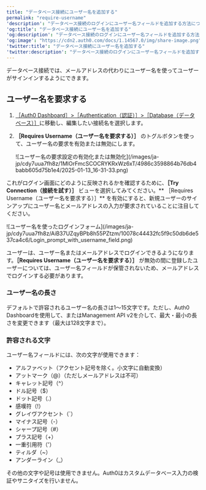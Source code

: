 ```yaml
---
title: "データベース接続にユーザー名を追加する"
permalink: "require-username"
'description': "データベース接続のログインにユーザー名フィールドを追加する方法について説明します。"
'og:title': "データベース接続にユーザー名を追加する"
'og:description': "データベース接続のログインにユーザー名フィールドを追加する方法について説明します。"
'og:image': "https://cdn2.auth0.com/docs/1.14567.0/img/share-image.png"
'twitter:title': "データベース接続にユーザー名を追加する"
'twitter:description': "データベース接続のログインにユーザー名フィールドを追加する方法について説明します。"
---
```


データベース接続では、メールアドレスの代わりにユーザー名を使ってユーザーがサインインするようにできます。

## ユーザー名を要求する

1. [［Auth0 Dashboard］>［Authentication（認証）］>［Database（データベース）］](https://manage.auth0.com/#/connections/database)に移動し、編集したい接続名を選択します。
2. **［Requires Username（ユーザー名を要求する）］** のトグルボタンを使って、ユーザー名の要求を有効または無効にします。

   <Frame>![ユーザー名の要求設定の有効化または無効化](/images/ja-jp/cdy7uua7fh8z/1MlOrFmcSCOCRYKRxWz6xT/4986c3598864b76db4babb605d75b1e4/2025-01-13_16-31-33.png)</Frame>

これがログイン画面にどのように反映されるかを確認するために、**［Try Connection（接続を試す）］** ビューを選択してみてください。** ［Requires Username（ユーザー名を要求する）］** を有効にすると、新規ユーザーのサインアップにユーザー名とメールアドレスの入力が要求されていることに注目してください。

<Frame>![ユーザー名を使ったログインフォーム](/images/ja-jp/cdy7uua7fh8z/AiB37UZqyBPb8h55PZtzm/10078c44432fc5f9c50db6de537ca4c6/Login_prompt_with_username_field.png)</Frame>

ユーザーは、ユーザー名またはメールアドレスでログインできるようになります。**［Requires Username（ユーザー名を要求する）］** が無効の間に登録したユーザーについては、ユーザー名フィールドが保管されないため、メールアドレスでログインする必要があります。

### ユーザー名の長さ

デフォルトで許容されるユーザー名の長さは1～15文字です。ただし、<Tooltip data-tooltip-id="react-containers-DefinitionTooltip-0" href="/ja-jp/glossary?term=auth0-dashboard" tip="Auth0 Dashboard: サービスを構成するためのAuth0の主製品。" cta="用語集の表示">Auth0 Dashboard</Tooltip>を使用して、または<Tooltip data-tooltip-id="react-containers-DefinitionTooltip-0" href="/ja-jp/glossary?term=management-api" tip="Management API: 顧客が管理タスクを実行できるようにするための製品。" cta="用語集の表示">Management API</Tooltip> v2を介して、最大・最小の長さを変更できます（最大は128文字まで）。

### 許容される文字

ユーザー名フィールドには、次の文字が使用できます：

* アルファベット（アクセント記号を除く。小文字に自動変換）
* アットマーク（@）（ただしメールアドレスは不可）
* キャレット記号（^）
* ドル記号（$）
* ドット記号（.）
* 感嘆符（!）
* グレイヴアクセント（\`）
* マイナス記号（-）
* シャープ記号（#）
* プラス記号（+）
* 一重引用符（'）
* ティルダ（~）
* アンダーライン（_）

その他の文字や記号は使用できません。Auth0はカスタムデータベース入力の検証やサニタイズを行いません。